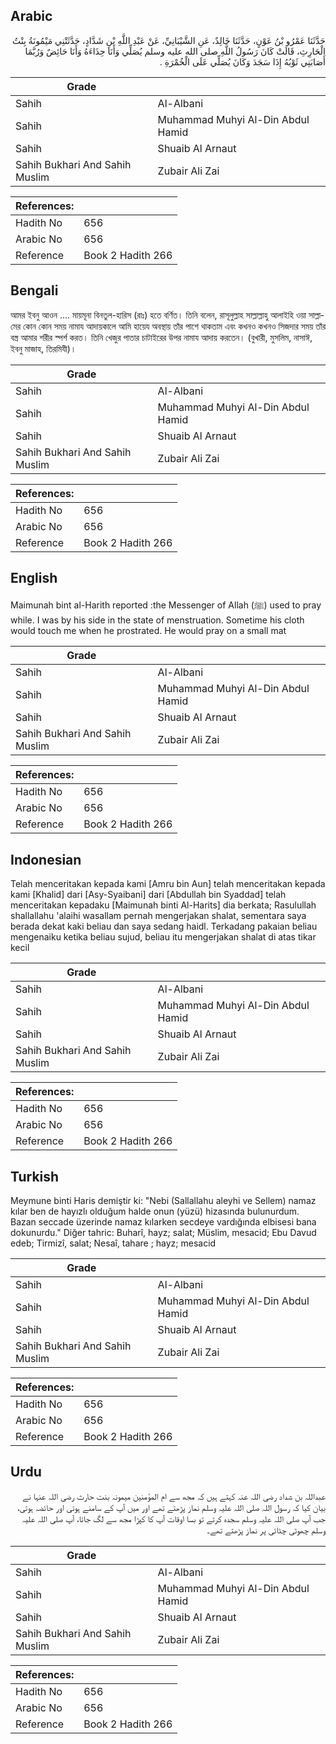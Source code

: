 ## Arabic


<div dir="rtl" lang="ar" style={{fontSize:'larger',backgroundColor:'#f8f9fa',padding:20}}>
حَدَّثَنَا عَمْرُو بْنُ عَوْنٍ، حَدَّثَنَا خَالِدٌ، عَنِ الشَّيْبَانِيِّ، عَنْ عَبْدِ اللَّهِ بْنِ شَدَّادٍ، حَدَّثَتْنِي مَيْمُونَةُ بِنْتُ الْحَارِثِ، قَالَتْ كَانَ رَسُولُ اللَّهِ صلى الله عليه وسلم يُصَلِّي وَأَنَا حِذَاءَهُ وَأَنَا حَائِضٌ وَرُبَّمَا أَصَابَنِي ثَوْبُهُ إِذَا سَجَدَ وَكَانَ يُصَلِّي عَلَى الْخُمْرَةِ ‏.‏
</div>
<div style={{backgroundColor:'#f8f9fa',padding:20, marginBottom: 10}}><table> <thead> <tr> <th>Grade</th> <th></th> </tr> </thead> <tbody> <tr><td>Sahih</td><td>Al-Albani</td></tr><tr><td>Sahih</td><td>Muhammad Muhyi Al-Din Abdul Hamid</td></tr><tr><td>Sahih</td><td>Shuaib Al Arnaut</td></tr><tr><td>Sahih Bukhari And Sahih Muslim</td><td>Zubair Ali Zai</td></tr></tbody></table><table> <thead> <tr> <th>References:</th> <th></th> </tr> </thead> <tbody><tr><td>Hadith No</td><td>656</td></tr><tr><td>Arabic No</td><td>656</td></tr><tr><td>Reference</td><td>Book 2 Hadith 266</td></tr></tbody></table></div>

## Bengali


<div dir="ltr" lang="bn" style={{fontSize:'larger',backgroundColor:'#f8f9fa',padding:20}}>
আমর ইবনু আওন .... মায়মূনা বিনতুল-হারিস (রাঃ) হতে বর্ণিত। তিনি বলেন, রাসূলুল্লাহ সাল্লাল্লাহু আলাইহি ওয়া সাল্লামের কোন কোন সময় নামায আদায়কালে আমি হায়েয অবস্থায় তাঁর পাশে থাকতাম এবং কখনও কখনও সিজদার সময় তাঁর বস্ত্র আমার শরীর স্পর্শ করত। তিনি খেজুর পাতার চাটাইরের উপর নামায আদায় করতেন। (বুখারী, মুসলিম, নাসাঈ, ইবনু মাজাহ, তিরমিযী)।
</div>
<div style={{backgroundColor:'#f8f9fa',padding:20, marginBottom: 10}}><table> <thead> <tr> <th>Grade</th> <th></th> </tr> </thead> <tbody> <tr><td>Sahih</td><td>Al-Albani</td></tr><tr><td>Sahih</td><td>Muhammad Muhyi Al-Din Abdul Hamid</td></tr><tr><td>Sahih</td><td>Shuaib Al Arnaut</td></tr><tr><td>Sahih Bukhari And Sahih Muslim</td><td>Zubair Ali Zai</td></tr></tbody></table><table> <thead> <tr> <th>References:</th> <th></th> </tr> </thead> <tbody><tr><td>Hadith No</td><td>656</td></tr><tr><td>Arabic No</td><td>656</td></tr><tr><td>Reference</td><td>Book 2 Hadith 266</td></tr></tbody></table></div>

## English


<div dir="ltr" lang="en" style={{fontSize:'larger',backgroundColor:'#f8f9fa',padding:20}}>
Maimunah bint al-Harith reported :the Messenger of Allah (ﷺ) used to pray while. I was by his side in the state of menstruation. Sometime his cloth would touch me when he prostrated. He would pray on a small mat
</div>
<div style={{backgroundColor:'#f8f9fa',padding:20, marginBottom: 10}}><table> <thead> <tr> <th>Grade</th> <th></th> </tr> </thead> <tbody> <tr><td>Sahih</td><td>Al-Albani</td></tr><tr><td>Sahih</td><td>Muhammad Muhyi Al-Din Abdul Hamid</td></tr><tr><td>Sahih</td><td>Shuaib Al Arnaut</td></tr><tr><td>Sahih Bukhari And Sahih Muslim</td><td>Zubair Ali Zai</td></tr></tbody></table><table> <thead> <tr> <th>References:</th> <th></th> </tr> </thead> <tbody><tr><td>Hadith No</td><td>656</td></tr><tr><td>Arabic No</td><td>656</td></tr><tr><td>Reference</td><td>Book 2 Hadith 266</td></tr></tbody></table></div>

## Indonesian


<div dir="ltr" lang="id" style={{fontSize:'larger',backgroundColor:'#f8f9fa',padding:20}}>
Telah menceritakan kepada kami [Amru bin Aun] telah menceritakan kepada kami [Khalid] dari [Asy-Syaibani] dari [Abdullah bin Syaddad] telah menceritakan kepadaku [Maimunah binti Al-Harits] dia berkata; Rasulullah shallallahu 'alaihi wasallam pernah mengerjakan shalat, sementara saya berada dekat kaki beliau dan saya sedang haidl. Terkadang pakaian beliau mengenaiku ketika beliau sujud, beliau itu mengerjakan shalat di atas tikar kecil
</div>
<div style={{backgroundColor:'#f8f9fa',padding:20, marginBottom: 10}}><table> <thead> <tr> <th>Grade</th> <th></th> </tr> </thead> <tbody> <tr><td>Sahih</td><td>Al-Albani</td></tr><tr><td>Sahih</td><td>Muhammad Muhyi Al-Din Abdul Hamid</td></tr><tr><td>Sahih</td><td>Shuaib Al Arnaut</td></tr><tr><td>Sahih Bukhari And Sahih Muslim</td><td>Zubair Ali Zai</td></tr></tbody></table><table> <thead> <tr> <th>References:</th> <th></th> </tr> </thead> <tbody><tr><td>Hadith No</td><td>656</td></tr><tr><td>Arabic No</td><td>656</td></tr><tr><td>Reference</td><td>Book 2 Hadith 266</td></tr></tbody></table></div>

## Turkish


<div dir="ltr" lang="tr" style={{fontSize:'larger',backgroundColor:'#f8f9fa',padding:20}}>
Meymune binti Haris demiştir ki: "Nebi (Sallallahu aleyhi ve Sellem) namaz kılar ben de hayızlı olduğum halde onun (yüzü) hizasında bulunurdum. Bazan seccade üzerinde namaz kılarken secdeye vardığında elbisesi bana dokunurdu." Diğer tahric: Buharî, hayz; salat; Müslim, mesacid; Ebu Davud edeb; Tirmizî, salat; Nesaî, tahare ; hayz; mesacid
</div>
<div style={{backgroundColor:'#f8f9fa',padding:20, marginBottom: 10}}><table> <thead> <tr> <th>Grade</th> <th></th> </tr> </thead> <tbody> <tr><td>Sahih</td><td>Al-Albani</td></tr><tr><td>Sahih</td><td>Muhammad Muhyi Al-Din Abdul Hamid</td></tr><tr><td>Sahih</td><td>Shuaib Al Arnaut</td></tr><tr><td>Sahih Bukhari And Sahih Muslim</td><td>Zubair Ali Zai</td></tr></tbody></table><table> <thead> <tr> <th>References:</th> <th></th> </tr> </thead> <tbody><tr><td>Hadith No</td><td>656</td></tr><tr><td>Arabic No</td><td>656</td></tr><tr><td>Reference</td><td>Book 2 Hadith 266</td></tr></tbody></table></div>

## Urdu


<div dir="rtl" lang="ur" style={{fontSize:'larger',backgroundColor:'#f8f9fa',padding:20}}>
عبداللہ بن شداد رضی اللہ عنہ کہتے ہیں کہ مجھ سے ام المؤمنین میمونہ بنت حارث رضی اللہ عنہا نے بیان کیا کہ رسول اللہ صلی اللہ علیہ وسلم نماز پڑھتے تھے اور میں آپ کے سامنے ہوتی اور حائضہ ہوتی، جب آپ صلی اللہ علیہ وسلم سجدہ کرتے تو بسا اوقات آپ کا کپڑا مجھ سے لگ جاتا، آپ صلی اللہ علیہ وسلم چھوٹی چٹائی پر نماز پڑھتے تھے۔
</div>
<div style={{backgroundColor:'#f8f9fa',padding:20, marginBottom: 10}}><table> <thead> <tr> <th>Grade</th> <th></th> </tr> </thead> <tbody> <tr><td>Sahih</td><td>Al-Albani</td></tr><tr><td>Sahih</td><td>Muhammad Muhyi Al-Din Abdul Hamid</td></tr><tr><td>Sahih</td><td>Shuaib Al Arnaut</td></tr><tr><td>Sahih Bukhari And Sahih Muslim</td><td>Zubair Ali Zai</td></tr></tbody></table><table> <thead> <tr> <th>References:</th> <th></th> </tr> </thead> <tbody><tr><td>Hadith No</td><td>656</td></tr><tr><td>Arabic No</td><td>656</td></tr><tr><td>Reference</td><td>Book 2 Hadith 266</td></tr></tbody></table></div>